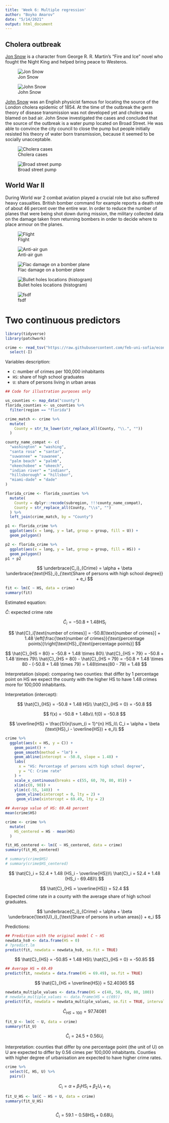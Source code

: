 ```yaml
---
title: 'Week 6: Multiple regression'
author: "Boyko Amarov"
date: "5/14/2021"
output: html_document
---
```


## Cholera outbreak

[Jon Snow](https://gameofthrones.fandom.com/wiki/Jon_Snow) is a character from George R. R. Martin's "Fire and Ice" novel who fought the Night King and helped bring peace to Westeros.

![Jon Snow](https://upload.wikimedia.org/wikipedia/en/3/30/Jon_Snow_Season_8.png)

![John Snow](https://upload.wikimedia.org/wikipedia/commons/c/cc/John_Snow.jpg)


[John Snow](https://en.wikipedia.org/wiki/John_Snow) was an English physicist famous for locating the source of the London cholera epidemic of 1854. At the time of the outbreak the germ theory of disease transmission was not developed yet and cholera was blamed on bad air. John Snow investigated the cases and concluded that the source of the outbreak is a water pump located on Broad Street. He was able to convince the city council to close the pump but people initially resisted his theory of water born transmission, because it seemed to be socially unacceptable.




![Cholera cases](http://blog.rtwilson.com/wp-content/uploads/2012/01/SnowMap_Points.png)

![Broad street pump](https://upload.wikimedia.org/wikipedia/commons/c/cb/John_Snow_memorial_and_pub.jpg)


## World War II

During World war 2 combat aviation played a crucial role but also suffered heavy casualties. British bomber command for example reports a death rate of about 46 percent over the entire war. In order to reduce the number of planes that were being shot down during mission, the military collected data on the damage taken from returning bombers in order to decide where to place armour on the planes.


![Flight](https://images.squarespace-cdn.com/content/v1/5497331ae4b0148a6141bd47/1563476799483-JXTY82K6EJ2Y6THNIN53/ke17ZwdGBToddI8pDm48kAY9gT9wm-2Z9KnmFRfe2dVZw-zPPgdn4jUwVcJE1ZvWQUxwkmyExglNqGp0IvTJZUJFbgE-7XRK3dMEBRBhUpzdMdQQVVUpiXVl6rYD3wsGGtpDQQshX7-5HE1V8UScgaHj4j2hNsP6urc280cwWcU/7.jpg)

![Anti-air gun](https://i.pinimg.com/originals/1d/fe/6f/1dfe6f294ee4c277d5ce8031e9fe9fc9.jpg)


![Flac damage on a bomber plane](https://www.old.bombercommandmuseum.ca/photos/p_airgunners1b.jpg)


![Bullet holes locations (histogram)](https://alearningadayblog.files.wordpress.com/2018/06/bombers.jpeg)


![fsdf](https://riskwerk.files.wordpress.com/2016/11/abraham-wald1.png)

# Two continuous predictors

```r
library(tidyverse)
library(patchwork)

crime <- read_tsv("https://raw.githubusercontent.com/feb-uni-sofia/econometrics2020-solutions/master/data/crime.csv") %>%
  select(-I)
```

Variables description:

- `C`: number of crimes per 100,000 inhabitants
- `HS`: share of high school graduates
- `U`: share of persons living in urban areas


```r
## Code for illustration purposes only

us_counties <- map_data("county")
florida_counties <- us_counties %>%
  filter(region == "florida")

crime_match <- crime %>%
  mutate(
    County = str_to_lower(str_replace_all(County, "\\.", ""))
  )

county_name_compat <- c(
  "washington" = "washing",
  "santa rosa" = "santar",
  "suwannee" = "suwanee",
  "palm beach" = "palmb",
  "okeechobee" = "okeech",
  "indian river" = "indianr",
  "hillsborough" = "hillsbor",
  "miami-dade" = "dade"
)

florida_crime <- florida_counties %>%
  mutate(
    County = dplyr::recode(subregion, !!!county_name_compat),
    County = str_replace_all(County, "\\s", "")
  ) %>%
  left_join(crime_match, by = "County")

p1 <- florida_crime %>%
  ggplot(aes(x = long, y = lat, group = group, fill = U)) +
  geom_polygon()

p2 <- florida_crime %>%
  ggplot(aes(x = long, y = lat, group = group, fill = HS)) +
  geom_polygon()
p1 + p2
```


$$
\underbrace{C_i}_{Crime} = \alpha + \beta \underbrace{\text{HS}_i}_{\text{Share of persons with high school degree}} + e_i
$$


```r
fit <- lm(C ~ HS, data = crime)
summary(fit)
```

Estimated equation:

$\hat{C}$: expected crime rate


$$
\hat{C}_i = -50.8 + 1.48 \text{HS}_i
$$

$$
\hat{C}_i[\text{number of crimes}] = -50.8[\text{number of crimes}] + 1.48 \left[\frac{\text{number of crimes}}{\text{percentage points}}\right]\text{HS}_i[\text{percentage points}]
$$


$$
\hat{C}_{HS = 80}  = -50.8 + 1.48 \times 80\\
\hat{C}_{HS = 79}  = -50.8 + 1.48 \times 79\\
\hat{C}_{HS = 80} - \hat{C}_{HS = 79} = -50.8 + 1.48 \times 80 - (-50.8 + 1.48 \times 79) = 1.48\times(80 - 79) = 1.48
$$



Interpretation (slope): comparing two counties: that differ by 1 percentage point on HS we expect the county with the higher HS to have 1.48 crimes more for 100,000 inhabitants.

Interpretation (intercept):

$$
\hat{C}_{HS} = -50.8 + 1.48 HS\\
\hat{C}_{HS = 0} = -50.8
$$

$$
f(x) = -50.8 + 1.48x\\
f(0) = -50.8
$$

$$
\overline{HS} = \frac{1}{n}\sum_{i = 1}^{n} HS_i\\
C_i = \alpha + \beta (\text{HS}_i - \overline{HS}) + e_i\\
$$
```r
crime %>%
  ggplot(aes(x = HS, y = C)) +
    geom_point() + 
    geom_smooth(method = "lm") +
    geom_abline(intercept = -50.8, slope = 1.48) +
    labs(
      x = "HS: Percentage of persons with high school degree",
      y = "C: Crime rate"
    ) +
    scale_x_continuous(breaks = c(55, 60, 70, 80, 85)) +
    xlim(c(0, 90)) +
    ylim(c(-55, 140))  +
     geom_vline(xintercept = 0, lty = 2) +
     geom_vline(xintercept = 69.49, lty = 2)
```

```r
## Average value of HS: 69.48 percent
mean(crime$HS)

crime <- crime %>%
  mutate(
    HS_centered = HS - mean(HS)
  )
```

```r
fit_HS_centered <- lm(C ~ HS_centered, data = crime)
summary(fit_HS_centered)

# summary(crime$HS)
# summary(crime$HS_centered)
```

$$
\hat{C}_i = 52.4 + 1.48 (HS_i - \overline{HS})\\
\hat{C}_i = 52.4 + 1.48 (HS_i - 69.48)\\
$$

$$
\hat{C}_{HS = \overline{HS}} = 52.4
$$
Expected crime rate in a county with the average share of high school graduates.


$$
\underbrace{C_i}_{Crime} = \alpha + \beta \underbrace{\text{U}_i}_{\text{Share of persons in urban areas}} + e_i
$$

Predictions:

```r
## Prediction with the original model C ~ HS
newdata_hs0 <- data.frame(HS = 0)
# ?predict.lm
predict(fit, newdata = newdata_hs0, se.fit = TRUE)
```

$$
\hat{C}_{HS} = -50.85 + 1.48 HS\\
\hat{C}_{HS = 0} = -50.85
$$


```r
## Average HS = 69.49
predict(fit, newdata = data.frame(HS = 69.49), se.fit = TRUE)
```

$$
\hat{C}_{HS = \overline{HS}} = 52.40365
$$

```r
newdata_multiple_values <- data.frame(HS = c(40, 50, 69, 80, 100))
# newdata_multiple_values <- data.frame(HS = c(69))
predict(fit, newdata = newdata_multiple_values, se.fit = TRUE, interval = "confidence")
```

$$
\hat{C}_{HS = 100} = 97.74081
$$


```r
fit_U <- lm(C ~ U, data = crime)
summary(fit_U)
```

$$
\hat{C}_i = 24.5 + 0.56 U_i
$$

Interpretation: counties that differ by one percentage point (the unit of U) on U are expected to differ by 0.56 cimes per 100,000 inhabitants. Counties with higher degree of urbanisation are expected to have higher crime rates.


```r
crime %>%
  select(C, HS, U) %>%
  pairs()
```



$$
C_i = \alpha + \beta_1 \text{HS}_i  + \beta_2 \text{U}_i + e_i
$$

```r
fit_U_HS <- lm(C ~ HS + U, data = crime)
summary(fit_U_HS)
```

```r
 
```

$$
\hat{C}_i = 59.1 -0.58 \text{HS}_i  + 0.68 \text{U}_i
$$

